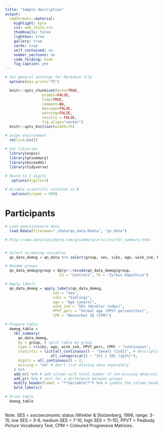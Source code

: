 ```yaml
---
title: "Sample description"
output: 
  rmdformats::material:
    highlight: kate
    css: web_style.css
    thumbnails: false
    lightbox: true
    gallery: true
    cards: true
    self_contained: no
    number_sections: no
    code_folding: hide
    fig_caption: yes
---
```


```r

# Set general settings for Markdown file 
  options(max.print="75")

  knitr::opts_chunk$set(echo=TRUE,
                 prompt=FALSE,
                 tidy=TRUE,
                 comment=NA,
                 message=FALSE,
                 warning=FALSE,
                 results = FALSE,
  	             fig.align="center")
  knitr::opts_knit$set(width=75)

# Swipe environment
  rm(list=ls())
  
# Set libraries
  library(expss)
  library(gtsummary)
  library(miceadds)
  library(tidyverse)

# Round to 2 digits   
   options(digits=2)
   
# Disable scientific notation in R
   options(scipen = 999)

```

# Participants
  
```r

# Load questionnaire data
  load.Rdata(filename="./data/qn_data.Rdata", "qn_data")

```

<div align="center">

```r

# http://www.danieldsjoberg.com/gtsummary/articles/tbl_summary.html


# Select screening variables
  qn_data_demog = qn_data %>% select(group, sex, sibs, age, wink_ind, PPVT_perc, CPM)

# Rename groups
  qn_data_demog$group = dplyr::recode(qn_data_demog$group, 
                         CG = "Controls", TG = "Zirkus Empathico")

# Apply labels
  qn_data_demog = apply_labels(qn_data_demog,
                      sex = "Sex",
                      sibs = "Siblings",
                      age = "Age (years)",
                      wink_ind = "SES (Winkler index)",
                      PPVT_perc = "Verbal age (PPVT percentiles)",
                      CPM = "Nonverbal IQ (CPM)")

# Prepare table
  demog_table =
    tbl_summary(
      qn_data_demog,
      by = group, # split table by group
      type = c(sibs, age, wink_ind, PPVT_perc, CPM) ~ "continuous",
      statistic = list(all_continuous() ~ "{mean} ({sd})", # descriptives definition
                     all_categorical() ~ "{n} / {N} ({p}%)"),
      digits = all_continuous() ~ 2,
      missing = "no" # don't list missing data separately
    ) %>%
    add_n() %>% # add column with total number of non-missing observations
    add_p() %>% # test for a difference between groups
    modify_header(label = "**Variable**") %>% # update the column header
    bold_labels()
  
# Print table 
  demog_table
  
```

</div>

Note. SES = socioeconomic status (Winkler & Stolzenberg, 1998, range: 3-15, low SES = 3-6, medium SES = 7-10, high SES = 11-15), PPVT = Peabody Picture Vocabulary Test, CPM = Coloured Progressive Matrices.
